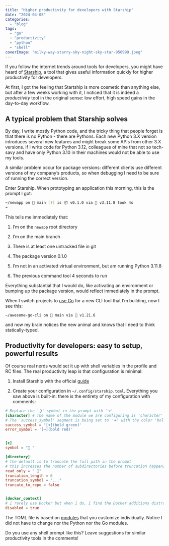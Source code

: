 ```yaml
---
title: "Higher productivity for developers with Starship"
date: "2024-04-08"
categories: 
  - "blog"
tags: 
  - "go"
  - "productivity"
  - "python"
  - "shell"
coverImage: "milky-way-starry-sky-night-sky-star-956999.jpeg"
---
```


If you follow the internet trends around tools for developers, you might have heard of [Starship](https://starship.rs/), a tool that gives useful information quickly for higher productivity for developers.

At first, I got the feeling that Startship is more cosmetic than anything else, but after a few weeks working with it, I noticed that it is indeed a _productivity_ tool in the original sense: low effort, high speed gains in the day-to-day workflow.

## A typical problem that Starship solves

By day, I write mostly Python code, and the tricky thing that people forget is that there is no Python - there are Pythons. Each new Python 3.X version introduces several new features and might break some APIs from other 3.X versions. If I write code for Python 3.12, colleagues of mine that not so tech-savy and have only Python 3.10 in their machines would not be able to use my tools.

A similar problem occur for package versions: different clients use different versions of my company's products, so when debugging I need to be sure of running the correct version.

Enter Starship. When prototyping an application this morning, this is the prompt I got:


```zsh
~/newapp on  main [?] is 📦 v0.1.0 via 🐍 v3.11.8 took 4s
➜
```

This tells me immediately that:

1. I'm on the `newapp` root directory

3. I'm on the main branch

5. There is at least one untracked file in git

7. The package version 0.1.0

9. I'm not in an activated virtual environment, but am running Python 3.11.8

11. The previous command tool 4 seconds to run

Everything substantial that I would do, like activating an environment or bumping up the package version, would reflect immediately in the prompt.

When I switch projects to [use Go](https://obsessedwithprogramming.com/studying-go/) for a new CLI tool that I'm building, now I see this:


```shell
~/awesome-go-cli on  main via 🐹 v1.21.6
```

and now my brain notices the new animal and knows that I need to think statically-typed.

## Productivity for developers: easy to setup, powerful results

Of course real nerds would set it up with shell variables in the profile and RC files. The real productivity leap is that configuration is minimal:

1. Install Starship with the official [guide](https://starship.rs/guide/)

3. Create your configuration in `~/.config/starship.toml`. Everything you saw above is built-in: there is the entirety of my configuration with comments:


```toml
# Replace the '❯' symbol in the prompt with '➜'
[character] # The name of the module we are configuring is 'character'
# The 'success_symbol' segment is being set to '➜' with the color 'bold green'
success_symbol = '[➜](bold green)'
error_symbol = '[➜](bold red)'


[c]
symbol = " "

[directory]
# the default is to truncate the full path in the prompt
# this increases the number of subdirectories before truncation happens
read_only = " 󰌾"
truncation_length = 6
truncation_symbol = "..."
truncate_to_repo = false


[docker_context]
# I rarely use Docker but when I do, I find the Docker additions distracting
disabled = true
```

The TOML file is based on [modules](https://starship.rs/config/) that you customize individually. Notice I did not have to change nor the Python nor the Go modules.

Do you use any shell prompt like this? Leave suggestions for similar productivity tools in the comments!
